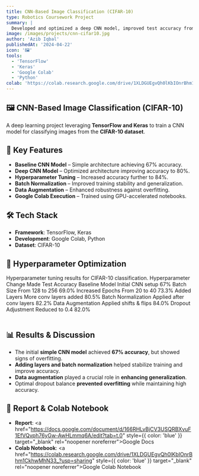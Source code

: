 ```yaml
---
title: CNN-Based Image Classification (CIFAR-10)
type: Robotics Coursework Project
summary: |
  Developed and optimized a deep CNN model, improved test accuracy from 67% to 84% through hyperparameter tuning, batch normalization, and data augmentation.
image: /images/projects/cnn-cifar10.jpg
author: 'Azib Iqbal'
publishedAt: '2024-04-22'
icon: '🖼️'
tools:
  - 'TensorFlow'
  - 'Keras'
  - 'Google Colab'
  - 'Python'
colab: 'https://colab.research.google.com/drive/1XLDGUEgvQh0lKbIOnrBhm1CkhwMhN33_?usp=sharing'
---
```


## 🖼️ CNN-Based Image Classification (CIFAR-10)

A deep learning project leveraging **TensorFlow and Keras** to train a CNN model
for classifying images from the **CIFAR-10 dataset**.

## 🚀 Key Features

- **Baseline CNN Model** – Simple architecture achieving 67% accuracy.
- **Deep CNN Model** – Optimized architecture improving accuracy to 80%.
- **Hyperparameter Tuning** – Increased accuracy further to 84%.
- **Batch Normalization** – Improved training stability and generalization.
- **Data Augmentation** – Enhanced robustness against overfitting.
- **Google Colab Execution** – Trained using GPU-accelerated notebooks.

## 🛠 Tech Stack

- **Framework**: TensorFlow, Keras
- **Development**: Google Colab, Python
- **Dataset**: CIFAR-10

## 🔬 Hyperparameter Optimization

<Table>
  <TableCaption>
    Hyperparameter tuning results for CIFAR-10 classification.
  </TableCaption>
  <TableHeader>
    <TableRow>
      <TableHead>Hyperparameter</TableHead>
      <TableHead>Change Made</TableHead>
      <TableHead className='text-right'>Test Accuracy</TableHead>
    </TableRow>
  </TableHeader>
  <TableBody>
    <TableRow>
      <TableCell className='font-medium'>Baseline Model</TableCell>
      <TableCell>Initial CNN setup</TableCell>
      <TableCell className='text-right'>67%</TableCell>
    </TableRow>
    <TableRow>
      <TableCell className='font-medium'>Batch Size</TableCell>
      <TableCell>From 128 to 256</TableCell>
      <TableCell className='text-right'>69.0%</TableCell>
    </TableRow>
    <TableRow>
      <TableCell className='font-medium'>Increased Epochs</TableCell>
      <TableCell>From 20 to 40</TableCell>
      <TableCell className='text-right'>73.3%</TableCell>
    </TableRow>
    <TableRow>
      <TableCell className='font-medium'>Added Layers</TableCell>
      <TableCell>More conv layers added</TableCell>
      <TableCell className='text-right'>80.5%</TableCell>
    </TableRow>
    <TableRow>
      <TableCell className='font-medium'>Batch Normalization</TableCell>
      <TableCell>Applied after conv layers</TableCell>
      <TableCell className='text-right'>82.2%</TableCell>
    </TableRow>
    <TableRow>
      <TableCell className='font-medium'>Data Augmentation</TableCell>
      <TableCell>Applied shifts & flips</TableCell>
      <TableCell className='text-right'>84.0%</TableCell>
    </TableRow>
    <TableRow>
      <TableCell className='font-medium'>Dropout Adjustment</TableCell>
      <TableCell>Reduced to 0.4</TableCell>
      <TableCell className='text-right'>82.0%</TableCell>
    </TableRow>
  </TableBody>
</Table>

## 📊 Results & Discussion

- The initial **simple CNN model** achieved **67% accuracy**, but showed signs
  of overfitting.
- **Adding layers and batch normalization** helped stabilize training and
  improve accuracy.
- **Data augmentation** played a crucial role in **enhancing generalization**.
- Optimal dropout balance **prevented overfitting** while maintaining high
  accuracy.

## 🔗 Report & Colab Notebook

- **Report**: <a
  href="https://docs.google.com/document/d/166RHLvBjCV3USQRBXvuF1EfVQvph76yGw-AwHLmmq6A/edit?tab=t.0"
  style={{ color: 'blue' }} target="\_blank" rel="noopener noreferrer">Google
  Docs</a>
- **Colab Notebook**: <a
  href="https://colab.research.google.com/drive/1XLDGUEgvQh0lKbIOnrBhm1CkhwMhN33_?usp=sharing"
  style={{ color: 'blue' }} target="\_blank" rel="noopener noreferrer">Google
  Colab Notebook</a>
